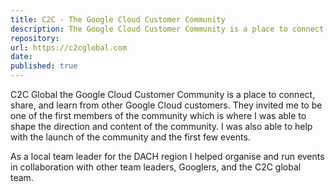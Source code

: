 ```yaml
---
title: C2C - The Google Cloud Customer Community
description: The Google Cloud Customer Community is a place to connect, share, and learn from other Google Cloud customers.
repository: 
url: https://c2cglobal.com
date: 
published: true
---
```


C2C Global the Google Cloud Customer Community is a place to connect, share, and learn from other Google Cloud customers. They invited me to be one of the first members of the community which is where I was able to shape the direction and content of the community. I was also able to help with the launch of the community and the first few events.

As a local team leader for the DACH region I helped organise and run events in collaboration with other team leaders, Googlers, and the C2C global team. 
